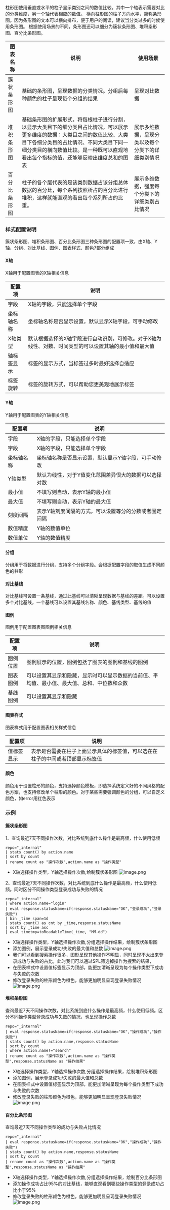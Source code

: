 柱形图使用垂直或水平的柱子显示类别之间的数值比较。其中一个轴表示需要对比的分类维度，另一个轴代表相应的数值。
横向柱形图的柱子方向水平，简称条形图。因为条形图的文本可以横向排布，便于用户的阅读，建议当分类过多的时候使用条形图。
根据使用场景的不同，条形图还可以细分为簇状条形图、堆积条形图、百分比条形图。

|图表名称|说明|使用场景|
|-|-|-|
|簇状条形图|基础的条形图，呈现数据的分类情况。分组后每种颜色的柱子呈现每个分组的结果|呈现对比数据|
|堆积条形图|基础条形图的扩展形式，将每根柱子进行分割，以显示大类目下的细分类目占比情况，可以展示更多维度的数据：大类目之间的数值比较、大类目下各细分类目的占比情况、不同大类目下同一细分类目的横向数值比较。是一种既可以直观地看出每个指标的值，还能够反映出维度总和的图表|展示多维数据，呈现分类以及每个分类下的详细类别情况|
|百分比条形图|柱子的各个层代表的是该类别数据占该分组总体数据的百分比，每个系列按照所占的百分比进行堆积，这样就能直观的看出每个系列所占的比重。|展示多维数据，强度每个分类下的详细类别占比情况|

### **样式配置说明**
簇状条形图、堆积条形图、百分比条形图三种条形图的配置项一致，由X轴、Y轴、分组、对比基线、图例、图表样式、颜色7部分组成

#### **X轴**
X轴用于配置图表的X轴相关信息

|配置项|说明|
|-|-|
|字段|X轴的字段，只能选择单个字段|
|坐标轴名称|坐标轴名称是否显示设置，默认显示X轴字段，可手动修改|
|X轴类型|默认根据选择的X轴字段进行自动识别，可修改。对于X轴为线性、对数、时间类型的可以设置其轴的最小值和最大值|
|轴标签显示|标签的显示方式，当标签过多时最好选择自适应|
|标签旋转|标签的旋转方式，可以帮助您更美观地展示标签|


#### **Y轴**
Y轴用于配置图表的Y轴相关信息

|配置项|说明|
|-|-|
|字段|X轴的字段，只能选择单个字段|
|字段|X轴的字段，只能选择单个字段|
|坐标轴名称|坐标轴名称是否显示设置，默认显示Y轴字段，可手动修改|
|Y轴类型|默认为线性，对于Y值变化范围差异很大的数据可以选择对数|
|最小值|不填写则自动，表示Y轴的最小值|
|最大值|不填写则自动，表示Y轴的最大值|
|刻度间隔|表示Y轴刻度间隔的方式，可以设置等分的分数或者固定间隔|
|数值精度|Y轴的数值单位|
|数值单位|Y轴的数值精度|

#### **分组**
分组用于将数据进行分组，支持多个分组字段。会根据配置字段的取值生成不同颜色的柱形

#### **对比基线**
对比基线可设置一条基线，通过此基线可以清晰呈现数据与基线的差距。可以设置多个对比基线，一个基线可以设置其基线名称、颜色、基线类型、基线的值

#### **图例**
图例用于配置图表图图例相关信息

|配置项|说明|
|-|-|
|图例位置|图例展示的位置，图例包括了图表的图例和基线的图例|
|图表图例|可以设置其显示和隐藏，显示时可以显示数据的当前值、平均值、最小值、最大值、总和、中位数和众数|
|基线图例|可以设置其显示和隐藏|

#### **图表样式**
图表样式用于配置图表相关样式信息

|配置项|说明|
|-|-|
|值标签显示|表示是否需要在柱子上面显示具体的标签值，可以选在在柱子的中间或者顶部显示标签值|


#### **颜色**
颜色用于设置柱形的颜色，支持选择颜色模板，即选择系统定义好的不同风格的配色方案，也支持修改单个柱形的颜色。对于某些需要强调颜色的分组，可以自定义颜色，如error用红色表示



### **示例**

#### **簇状条形图**
1、查询最近7天不同操作次数，对比系统到底什么操作是最高频，什么使用低频
```
repo="_internal"
| stats count() by action.name
| sort by count
| rename count as "操作次数",action.name as "操作类型"
```
- X轴选择操作类型，Y轴选择操作次数,绘制簇状条形图
![image.png](https://dn-odum9helk.qbox.me/FhwLzKJOC7TvWbjHFFCkV4fePcat)

2、查询最近7天不同操作次数，对比系统到底什么操作是最高频，什么使用低频。同时区分不同操作类型登录成功与失败的情况
```
repo="_internal"
| where action.name="login"
| eval response.statusName=if(response.statusName="OK","登录成功","登录失败")
| bin _time span=1d
| stats count() as cnt by _time,response.statusName
| sort by _time asc
| eval timetmp=toReadableTime(_time, "MM-dd")
```
- X轴选择操作类型，Y轴选择操作次数,分组选择操作结果，绘制簇状条形图
- 添加图例，展示登录成功/失败的最大值和总数
![image.png](https://dn-odum9helk.qbox.me/FkYiCzBlcw-Ac8uz8cXP3H-H7Iqs)
- 我们可以看到搜索操作很多，图形呈现其他操作不明显，同时呈现不太出来登录成功与失败的占比，此时我们可以通过SPL筛选掉操作为搜索的结果，
- 在图表样式中设置值标签显示为顶部，能更加清晰呈现为每个操作类型下成功与失败的次数
- 修改登录失败的柱形颜色为橙色，能够更加明显呈现登录失败情况
![image.png](https://dn-odum9helk.qbox.me/FkTqIdfemsyG9oTIAavdgpChEjhT)


#### **堆积条形图**

查询最近7天不同操作次数，对比系统到底什么操作是最高频，什么使用低频。区分不同操作类型登录成功与失败的情况，也呈现操作总数

```
repo="_internal"
| eval response.statusName=if(response.statusName="OK","操作成功","操作失败")
| stats count() by action.name,response.statusName
| sort by count
| where action.name!="search"
| rename count as "操作次数",action.name as "操作类型",response.statusName as "操作结果"
```
- X轴选择操作类型，Y轴选择操作次数,分组选择操作结果，绘制堆积条形图
- 添加图例，展示登录成功/失败的最大值和总数
- 在图表样式中设置值标签显示为顶部，能更加清晰呈现为每个操作类型下成功与失败的次数
- 修改登录失败的柱形颜色为橙色，能够更加明显呈现登录失败情况
![image.png](https://dn-odum9helk.qbox.me/FovwTdFHpPkBxSs17zo7k5szH_xY)

#### **百分比条形图**

查询最近7天不同操作类型的成功与失败占比情况

```
repo="_internal"
| eval response.statusName=if(response.statusName="OK","操作成功","操作失败")
| stats count() by action.name,response.statusName
| sort by count
| rename count as "操作次数",action.name as "操作类型",response.statusName as "操作结果"
```
- X轴选择操作类型，Y轴选择操作次数,分组选择操作结果，绘制百分比条形图
- 添加操作成功占比95%的对比基线，能够直观看到哪些操作类型的登录成功占比小于95%
- 修改登录失败的柱形颜色为橙色，能够更加明显呈现登录失败情况
![image.png](https://dn-odum9helk.qbox.me/Fk7IcbS33y5zhlMHvDn1RwycZnNC)